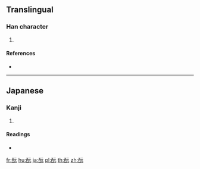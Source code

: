 {{character info/new}}
==Translingual==

===Han character===
{{Han char|rn=164|rad=酉|as=04|sn=11|four=|canj=MWMMU}}

# {{defn|Han|sort=酉04}}

====References====
* {{Han ref|kx=1281.281|dkj=39809|hdz=63575.011|uh=915B|ud=37211}}

----

==Japanese==

===Kanji===
{{ja-kanji|grade=|rs=酉04}}

# {{defn|lang=ja|sort=酉04}}

====Readings====
* {{ja-readings|on=|kun=[[さけのもと]] (sakenomoto)|nanori=}}

[[fr:酛]]
[[hu:酛]]
[[ja:酛]]
[[pl:酛]]
[[th:酛]]
[[zh:酛]]